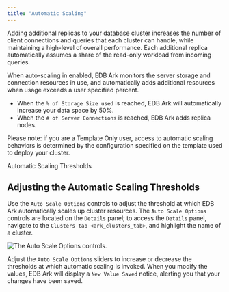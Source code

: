 ```yaml
---
title: "Automatic Scaling"
---
```


<div id="automatic_scaling" class="registered_link"></div>


Adding additional replicas to your database cluster increases the number of client connections and queries that each cluster can handle, while maintaining a high-level of overall performance. Each additional replica automatically assumes a share of the read-only workload from incoming queries.

When auto-scaling in enabled, EDB Ark monitors the server storage and connection resources in use, and automatically adds additional resources when usage exceeds a user specified percent.

  - When the `% of Storage Size used` is reached, EDB Ark will automatically increase your data space by 50%.
  - When the `# of Server Connections` is reached, EDB Ark adds replica nodes.

Please note: if you are a Template Only user, access to automatic scaling behaviors is determined by the configuration specified on the template used to deploy your cluster.

<div id="automatic_scaling" class="registered_link"></div>

<div class="index">

Automatic Scaling Thresholds

</div>

## Adjusting the Automatic Scaling Thresholds

Use the `Auto Scale Options` controls to adjust the threshold at which EDB Ark automatically scales up cluster resources. The `Auto Scale Options` controls are located on the `Details` panel; to access the `Details` panel, navigate to the `Clusters tab <ark_clusters_tab>`, and highlight the name of a cluster.

![*The Auto Scale Options controls.*](images/auto_scale_options_dialog.png)

Adjust the `Auto Scale Options` sliders to increase or decrease the thresholds at which automatic scaling is invoked. When you modify the values, EDB Ark will display a `New Value Saved` notice, alerting you that your changes have been saved.
